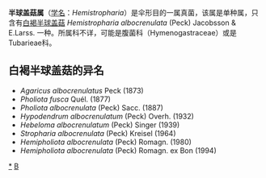 {{Automatic Taxobox
| taxon = Hemistropharia
| authority = (Peck) Jacobsson & E.Larss. (2007)
| image = Hemistropharia albocrenulata 74511.jpg
| image_caption = 摄于美国俄亥俄州霍金山州立森林中
| type species = 白褐半球盖菇 ''Hemistropharia albocrenulata''
| type species authority = (Peck) Jacobsson & E.Larss.
}}

'''半球盖菇属'''（[[学名|学名]]：''Hemistropharia''）是伞形目的一属真菌，该属是单种属，只含有[[白褐半球盖菇|白褐半球盖菇]] ''Hemistropharia albocrenulata'' (Peck) Jacobsson & E.Larss. 一种。所属科不详，可能是腹菌科（Hymenogastraceae）或是Tubarieae科。

==白褐半球盖菇的异名==
* ''Agaricus albocrenulatus'' Peck (1873)
* ''Pholiota fusca'' Quél. (1877)
* ''Pholiota albocrenulata'' (Peck) Sacc. (1887)
* ''Hypodendrum albocrenulatum'' (Peck) Overh. (1932)
* ''Hebeloma albocrenulatum'' (Peck) Singer (1939)
* ''Stropharia albocrenulata'' (Peck) Kreisel (1964)
* ''Hemipholiota albocrenulata'' (Peck) Romagn. (1980)
* ''Hemipholiota albocrenulata'' (Peck) Romagn. ex Bon (1994)

{{taxonbar}}
[[Category:_半球盖菇属|*]]
[[Category:_2007年描述的分类群|B]]